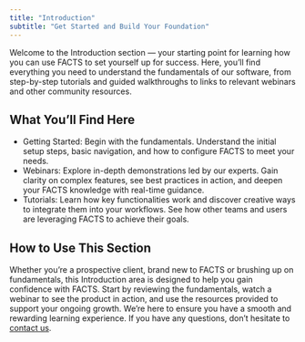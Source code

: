 ```yaml
---
title: "Introduction"
subtitle: "Get Started and Build Your Foundation"
---
```


Welcome to the Introduction section — your starting point for learning how you can use FACTS to set yourself up for success. Here, you’ll find everything you need to understand the fundamentals of our software, from step-by-step tutorials and guided walkthroughs to links to relevant webinars and other community resources.

## What You’ll Find Here

- Getting Started: Begin with the fundamentals. Understand the initial setup steps, basic navigation, and how to configure FACTS to meet your needs.
- Webinars: Explore in-depth demonstrations led by our experts. Gain clarity on complex features, see best practices in action, and deepen your FACTS knowledge with real-time guidance.
- Tutorials: Learn how key functionalities work and discover creative ways to integrate them into your workflows. See how other teams and users are leveraging FACTS to achieve their goals.

## How to Use This Section

Whether you’re a prospective client, brand new to FACTS or brushing up on fundamentals, this Introduction area is designed to help you gain confidence with FACTS. Start by reviewing the fundamentals, watch a webinar to see the product in action, and use the resources provided to support your ongoing growth. We’re here to ensure you have a smooth and rewarding learning experience. If you have any questions, don't hesitate to [contact us](../contact.qmd). 
